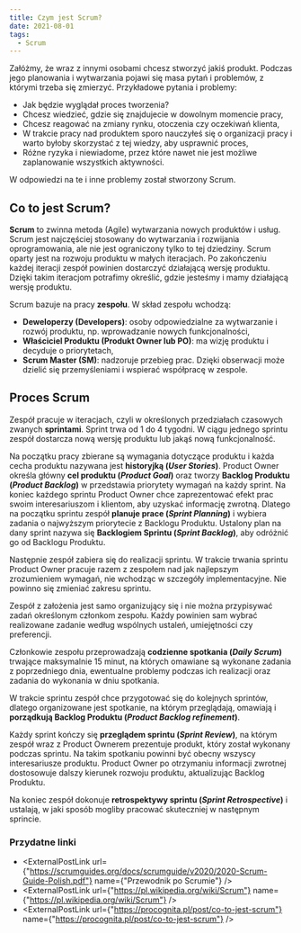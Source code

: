 ```yaml
---
title: Czym jest Scrum?
date: 2021-08-01
tags:
  - Scrum
---
```



Załóżmy, że wraz z innymi osobami chcesz stworzyć jakiś produkt.
Podczas jego planowania i wytwarzania pojawi się masa pytań i problemów, z którymi trzeba się zmierzyć.
Przykładowe pytania i problemy:
- Jak będzie wyglądał proces tworzenia?
- Chcesz wiedzieć, gdzie się znajdujecie w dowolnym momencie pracy,
- Chcesz reagować na zmiany rynku, otoczenia czy oczekiwań klienta, 
- W trakcie pracy nad produktem sporo nauczyłeś się o organizacji pracy i warto byłoby skorzystać z tej wiedzy, aby usprawnić proces,
- Różne ryzyka i niewiadome, przez które nawet nie jest możliwe zaplanowanie wszystkich aktywności.

W odpowiedzi na te i inne problemy został stworzony Scrum.

## Co to jest Scrum?

**Scrum** to zwinna metoda (Agile) wytwarzania nowych produktów i usług.
Scrum jest najczęściej stosowany do wytwarzania i rozwijania oprogramowania, ale nie jest ograniczony tylko to tej dziedziny.
Scrum oparty jest na rozwoju produktu w małych iteracjach. Po zakończeniu każdej iteracji zespół powinien dostarczyć działającą wersję produktu.
Dzięki takim iteracjom potrafimy określić, gdzie jesteśmy i mamy działającą wersję produktu.

Scrum bazuje na pracy **zespołu**. W skład zespołu wchodzą:
- **Deweloperzy (Developers)**: osoby odpowiedzialne za wytwarzanie i rozwój produktu, np. wprowadzanie nowych funkcjonalności,
- **Właściciel Produktu (Produkt Owner lub PO)**: ma wizję produktu i decyduje o priorytetach,
- **Scrum Master (SM)**: nadzoruje przebieg prac. Dzięki obserwacji może dzielić się przemyśleniami i wspierać współpracę w zespole.

## Proces Scrum

Zespół pracuje w iteracjach, czyli w określonych przedziałach czasowych zwanych **sprintami**.
Sprint trwa od 1 do 4 tygodni. W ciągu jednego sprintu zespół dostarcza nową wersję produktu lub jakąś nową funkcjonalność.

Na początku pracy zbierane są wymagania dotyczące produktu i każda cecha produktu nazywana jest **historyjką (*User Stories*)**.
Product Owner określa główny **cel produktu (*Product Goal*)** oraz tworzy **Backlog Produktu (*Product Backlog*)** w przedstawia priorytety wymagań na każdy sprint.
Na koniec każdego sprintu Product Owner chce zaprezentować efekt prac swoim interesariuszom i klientom, aby uzyskać informację zwrotną.
Dlatego na początku sprintu zespół **planuje prace (*Sprint Planning*)** i wybiera zadania o najwyższym priorytecie z Backlogu Produktu.
Ustalony plan na dany sprint nazywa się **Backlogiem Sprintu (*Sprint Backlog*)**, aby odróżnić go od Backlogu Produktu.

Następnie zespół zabiera się do realizacji sprintu. 
W trakcie trwania sprintu Product Owner pracuje razem z zespołem nad jak najlepszym zrozumieniem wymagań, nie wchodząc w szczegóły implementacyjne.
Nie powinno się zmieniać zakresu sprintu.

Zespół z założenia jest samo organizujący się i nie można przypisywać zadań określonym członkom zespołu.
Każdy powinien sam wybrać realizowane zadanie według wspólnych ustaleń, umiejętności czy preferencji.

Członkowie zespołu przeprowadzają **codzienne spotkania (*Daily Scrum*)** trwające maksymalnie 15 minut, na których omawiane są wykonane zadania z poprzedniego dnia, ewentualne problemy podczas ich realizacji oraz zadania do wykonania w dniu spotkania. 

W trakcie sprintu zespół chce przygotować się do kolejnych sprintów, dlatego organizowane jest spotkanie, na którym przeglądają, omawiają i **porządkują Backlog Produktu (*Product Backlog refinement*)**.

Każdy sprint kończy się **przeglądem sprintu (*Sprint Review*)**, na którym zespół wraz z Product Ownerem prezentuje produkt, który został wykonany podczas sprintu.
Na takim spotkaniu powinni być obecny wszyscy interesariusze produktu.
Product Owner po otrzymaniu informacji zwrotnej dostosowuje dalszy kierunek rozwoju produktu, aktualizując Backlog Produktu.

Na koniec zespół dokonuje **retrospektywy sprintu (*Sprint Retrospective*)** i ustalają, w jaki sposób mogliby pracować skuteczniej w następnym sprincie.

### Przydatne linki

- <ExternalPostLink url={"https://scrumguides.org/docs/scrumguide/v2020/2020-Scrum-Guide-Polish.pdf"} name={"Przewodnik po Scrumie"} />
- <ExternalPostLink url={"https://pl.wikipedia.org/wiki/Scrum"} name={"https://pl.wikipedia.org/wiki/Scrum"} />
- <ExternalPostLink url={"https://procognita.pl/post/co-to-jest-scrum"} name={"https://procognita.pl/post/co-to-jest-scrum"} />